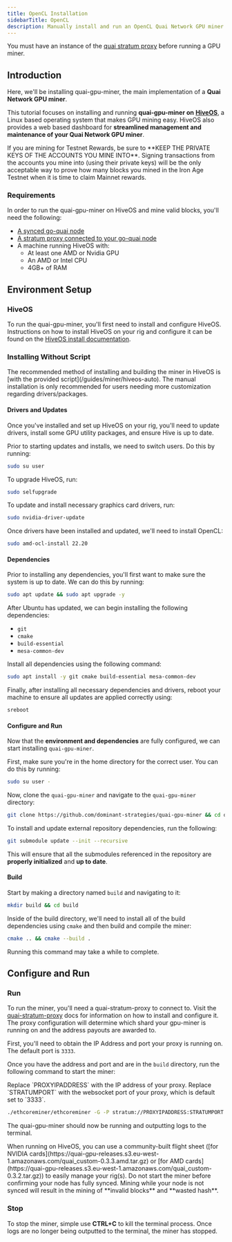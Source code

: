 ```yaml
---
title: OpenCL Installation
sidebarTitle: OpenCL
description: Manually install and run an OpenCL Quai Network GPU miner on HiveOS.
---
```


<Warning>You must have an instance of the [quai stratum proxy](/guides/client/stratum) before running a GPU miner.</Warning>

## Introduction

Here, we'll be installing quai-gpu-miner, the main implementation of a **Quai Network GPU miner**.

This tutorial focuses on installing and running **quai-gpu-miner on** [**HiveOS**](https://hiveon.com/os/), a Linux based operating system that makes GPU mining easy. HiveOS also provides a web based dashboard for **streamlined management and maintenance of your Quai Network GPU miner**.

<Warning>
	If you are mining for Testnet Rewards, be sure to **KEEP THE PRIVATE KEYS OF THE ACCOUNTS YOU MINE INTO**. Signing transactions from the
	accounts you mine into (using their private keys) will be the only acceptable way to prove how many blocks you mined in the Iron Age
	Testnet when it is time to claim Mainnet rewards.
</Warning>

### Requirements

In order to run the quai-gpu-miner on HiveOS and mine valid blocks, you'll need the following:

- [A synced go-quai node](/guides/client/node)
- [A stratum proxy connected to your go-quai node](/guides/client/stratum)
- A machine running HiveOS with:
  - At least one AMD or Nvidia GPU
  - An AMD or Intel CPU
  - 4GB+ of RAM

## Environment Setup

### HiveOS

To run the quai-gpu-miner, you'll first need to install and configure HiveOS. Instructions on how to install HiveOS on your rig and configure it can be found on the [HiveOS install documentation](https://hiveon.com/install/).

### Installing Without Script

<Note>
	The recommended method of installing and building the miner in HiveOS is [with the provided script](/guides/miner/hiveos-auto). The manual
	installation is only recommended for users needing more customization regarding drivers/packages.
</Note>

#### Drivers and Updates

Once you've installed and set up HiveOS on your rig, you'll need to update drivers, install some GPU utility packages, and ensure Hive is up to date.

Prior to starting updates and installs, we need to switch users. Do this by running:

```bash
sudo su user
```

To upgrade HiveOS, run:

```bash
sudo selfupgrade
```

To update and install necessary graphics card drivers, run:

```bash
sudo nvidia-driver-update
```

Once drivers have been installed and updated, we'll need to install OpenCL:

```bash
sudo amd-ocl-install 22.20
```

#### Dependencies

Prior to installing any dependencies, you'll first want to make sure the system is up to date. We can do this by running:

```bash
sudo apt update && sudo apt upgrade -y
```

After Ubuntu has updated, we can begin installing the following dependencies:

- `git`
- `cmake`
- `build-essential`
- `mesa-common-dev`

Install all dependencies using the following command:

```bash
sudo apt install -y git cmake build-essential mesa-common-dev
```

Finally, after installing all necessary dependencies and drivers, reboot your machine to ensure all updates are applied correctly using:

```bash
sreboot
```

#### Configure and Run

Now that the **environment and dependencies** are fully configured, we can start installing `quai-gpu-miner`.

First, make sure you're in the home directory for the correct user. You can do this by running:

```bash
sudo su user -
```

Now, clone the `quai-gpu-miner` and navigate to the `quai-gpu-miner` directory:

```bash
git clone https://github.com/dominant-strategies/quai-gpu-miner && cd quai-gpu-miner
```

To install and update external repository dependencies, run the following:

```bash
git submodule update --init --recursive
```

This will ensure that all the submodules referenced in the repository are **properly initialized** and **up to date**.

#### Build

Start by making a directory named `build` and navigating to it:

```bash
mkdir build && cd build
```

Inside of the build directory, we'll need to install all of the build dependencies using `cmake` and then build and compile the miner:

```bash
cmake .. && cmake --build .
```

<Note>Running this command may take a while to complete.</Note>

## Configure and Run

### Run

To run the miner, you'll need a quai-stratum-proxy to connect to. Visit the [quai-stratum-proxy](/guides/client/stratum) docs for information on how to install and configure it. The proxy configuration will determine which shard your gpu-miner is running on and the address payouts are awarded to.

First, you'll need to obtain the IP Address and port your proxy is running on. The default port is `3333`.

Once you have the address and port and are in the `build` directory, run the following command to start the miner:

<Note>
	Replace `PROXYIPADDRESS` with the IP address of your proxy. Replace `STRATUMPORT` with the websocket port of your proxy, which is default
	set to `3333`.
</Note>

```bash
./ethcoreminer/ethcoreminer -G -P stratum://PROXYIPADDRESS:STRATUMPORT
```

The quai-gpu-miner should now be running and outputting logs to the terminal.

<Note>
	When running on HiveOS, you can use a community-built flight sheet ([for NVIDIA
	cards](https://quai-gpu-releases.s3.eu-west-1.amazonaws.com/quai_custom-0.3.3.amd.tar.gz) or [for AMD
	cards](https://quai-gpu-releases.s3.eu-west-1.amazonaws.com/quai_custom-0.3.2.tar.gz)) to easily manage your rig(s).
</Note>

<Warning>
	Do not start the miner before confirming your node has fully synced. Mining while your node is not synced will result in the mining of
	**invalid blocks** and **wasted hash**.
</Warning>

### Stop

To stop the miner, simple use **CTRL+C** to kill the terminal process. Once logs are no longer being outputted to the terminal, the miner has stopped.

